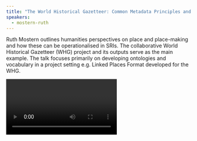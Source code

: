 ```yaml
---
title: "The World Historical Gazetteer: Common Metadata Principles and Common Vocabularies and Ontologies"
speakers:
  - mostern-ruth
---
```

Ruth Mostern outlines humanities perspectives on place and place-making and how these can be operationalised in SRIs. The collaborative World Historical Gazetteer (WHG) project and its outputs serve as the main example. The talk focuses primarily on developing ontologies and vocabulary in a project setting e.g. Linked Places Format developed for the WHG.

<Video provider="youtube" id="RmoO-aJjDKw">
  Presentation by Ruth Mostern
</Video>
